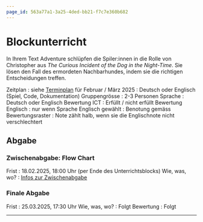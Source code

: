 ```yaml
---
page_id: 563a77a1-3a25-4ded-bb21-f7c7e360b682
---
```


# Blockunterricht
In Ihrem Text Adventure schlüpfen die Spiler:innen in die Rolle von Christopher aus _The Curious Incident of the Dog in the Night-Time_. Sie lösen den Fall des ermordeten Nachbarhundes, indem sie die richtigen Entscheidungen treffen.

Zeitplan
: siehe [Terminplan](../) für Februar / März 2025
: Deutsch oder Englisch (Spiel, Code, Dokumentation)
Gruppengrösse
: 2-3 Personen
Sprache
: Deutsch oder Englisch
Bewertung ICT
: Erfüllt / nicht erfüllt
Bewertung Englisch
: nur wenn Sprache Englisch gewählt
: Benotung gemäss Bewertungsraster
: Note zählt halb, wenn sie die Englischnote nicht verschlechtert

## Abgabe
### Zwischenabgabe: Flow Chart
Frist
: 18.02.2025, 18:00 Uhr (per Ende des Unterrichtsblocks)
Wie, was, wo?
: [Infos zur Zwischenabgabe](Admin/Zwischenabgabe-Flow-Chart)

### Finale Abgabe
Frist
: 25.03.2025, 17:30 Uhr
Wie, was, wo?
: Folgt
Bewertung
: Folgt

---